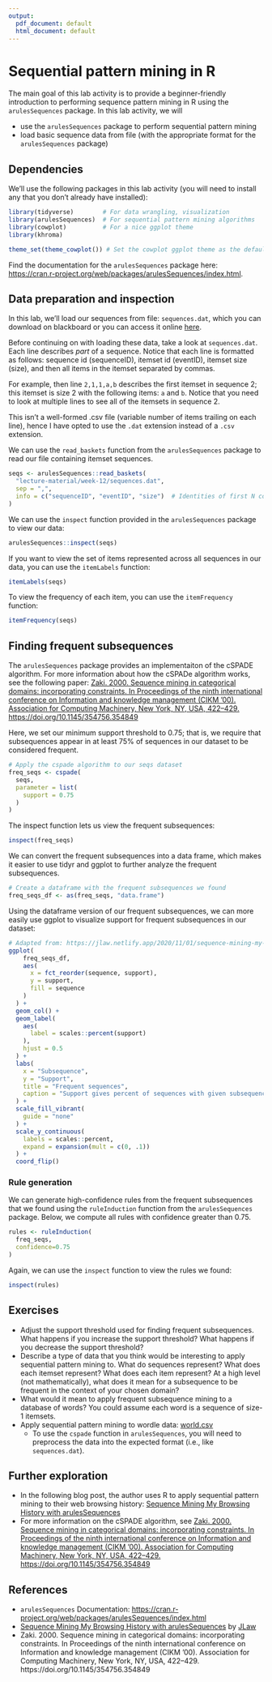 ```yaml
---
output:
  pdf_document: default
  html_document: default
---
```


# Sequential pattern mining in R

The main goal of this lab activity is to provide a beginner-friendly introduction to performing sequence pattern mining in R using the `arulesSequences` package.
In this lab activity, we will

- use the `arulesSequences` package to perform sequential pattern mining
- load basic sequence data from file (with the appropriate format for the `arulesSequences` package)

## Dependencies

We'll use the following packages in this lab activity (you will need to install any that you don't already have installed):

```r
library(tidyverse)        # For data wrangling, visualization
library(arulesSequences)  # For sequential pattern mining algorithms
library(cowplot)          # For a nice ggplot theme
library(khroma)

theme_set(theme_cowplot()) # Set the cowplot ggplot theme as the default.
```

Find the documentation for the `arulesSequences` package here: <https://cran.r-project.org/web/packages/arulesSequences/index.html>.

## Data preparation and inspection

In this lab, we'll load our sequences from file: `sequences.dat`, which you can download on blackboard or you can access it online [here](https://raw.githubusercontent.com/amlalejini/gvsu-cis635-2022f/main/lecture-material/week-12/sequences.dat).

Before continuing on with loading these data, take a look at `sequences.dat`.
Each line describes _part_ of a sequence.
Notice that each line is formatted as follows:
sequence id (sequenceID), itemset id (eventID), itemset size (size), and then all items in the itemset separated by commas.

For example, then line `2,1,1,a,b` describes the first itemset in sequence 2; this itemset is size 2 with the following items: `a` and `b`.
Notice that you need to look at multiple lines to see all of the itemsets in sequence 2.

This isn't a well-formed .csv file (variable number of items trailing on each line), hence I have opted to use the `.dat` extension instead of a `.csv` extension.

We can use the `read_baskets` function from the `arulesSequences` package to read our file containing itemset sequences.

```r
seqs <- arulesSequences::read_baskets(
  "lecture-material/week-12/sequences.dat",
  sep = ",",
  info = c("sequenceID", "eventID", "size")  # Identities of first N columns
)
```

We can use the `inspect` function provided in the `arulesSequences` package to view our data:

```r
arulesSequences::inspect(seqs)
```

If you want to view the set of items represented across all sequences in our data, you can use the `itemLabels` function:

```r
itemLabels(seqs)
```

To view the frequency of each item, you can use the `itemFrequency` function:

```r
itemFrequency(seqs)
```

## Finding frequent subsequences

The `arulesSequences` package provides an implementaiton of the cSPADE algorithm.
For more information about how the cSPADe algorithm works, see the following paper:
[Zaki. 2000. Sequence mining in categorical domains: incorporating constraints. In Proceedings of the ninth international conference on Information and knowledge management (CIKM '00). Association for Computing Machinery, New York, NY, USA, 422–429. https://doi.org/10.1145/354756.354849](https://doi.org/10.1145/354756.354849)

Here, we set our minimum support threshold to 0.75; that is, we require that subsequences appear in at least 75% of sequences in our dataset to be considered frequent.

```r
# Apply the cspade algorithm to our seqs dataset
freq_seqs <- cspade(
  seqs,
  parameter = list(
    support = 0.75
  )
)
```

The inspect function lets us view the frequent subsequences:

```r
inspect(freq_seqs)
```

We can convert the frequent subsequences into a data frame, which makes it easier to use tidyr and ggplot to further analyze the frequent subsequences.

```r
# Create a dataframe with the frequent subsequences we found
freq_seqs_df <- as(freq_seqs, "data.frame")
```

Using the dataframe version of our frequent subsequences, we can more easily use ggplot to visualize support for frequent subsequences in our dataset:

```r
# Adapted from: https://jlaw.netlify.app/2020/11/01/sequence-mining-my-browsing-history-with-arulessequences/
ggplot(
    freq_seqs_df,
    aes(
      x = fct_reorder(sequence, support),
      y = support,
      fill = sequence
    )
  ) +
  geom_col() +
  geom_label(
    aes(
      label = scales::percent(support)
    ),
    hjust = 0.5
  ) +
  labs(
    x = "Subsequence",
    y = "Support",
    title = "Frequent sequences",
    caption = "Support gives percent of sequences with given subsequence"
  ) +
  scale_fill_vibrant(
    guide = "none"
  ) +
  scale_y_continuous(
    labels = scales::percent,
    expand = expansion(mult = c(0, .1))
  ) +
  coord_flip()
```

### Rule generation

We can generate high-confidence rules from the frequent subsequences that we found using the `ruleInduction` function from the `arulesSequences` package.
Below, we compute all rules with confidence greater than 0.75.

```r
rules <- ruleInduction(
  freq_seqs,
  confidence=0.75
)
```

Again, we can use the `inspect` function to view the rules we found:

```r
inspect(rules)
```

## Exercises

- Adjust the support threshold used for finding frequent subsequences.
  What happens if you increase the support threshold? What happens if you decrease the support threshold?
- Describe a type of data that you think would be interesting to apply sequential pattern mining to.
  What do sequences represent? What does each itemset represent? What does each item represent? At a high level (not mathematically), what does it mean for a subsequence to be frequent in the context of your chosen domain?
- What would it mean to apply frequent subsequence mining to a database of words?
  You could assume each word is a sequence of size-1 itemsets.
- Apply sequential pattern mining to wordle data: [world.csv]([here](https://raw.githubusercontent.com/amlalejini/gvsu-cis635-2022f/main/lecture-material/week-12/wordle.csv))
  - To use the `cspade` function in `arulesSequences`, you will need to preprocess the data into the expected format (i.e., like `sequences.dat`).

## Further exploration

- In the following blog post, the author uses R to apply sequential pattern mining to their web browsing history: [Sequence Mining My Browsing History with arulesSequences](https://jlaw.netlify.app/2020/11/01/sequence-mining-my-browsing-history-with-arulessequences/)
- For more information on the cSPADE algorithm, see [Zaki. 2000. Sequence mining in categorical domains: incorporating constraints. In Proceedings of the ninth international conference on Information and knowledge management (CIKM '00). Association for Computing Machinery, New York, NY, USA, 422–429. https://doi.org/10.1145/354756.354849](https://doi.org/10.1145/354756.354849)

## References

- `arulesSequences` Documentation: <https://cran.r-project.org/web/packages/arulesSequences/index.html>
- [Sequence Mining My Browsing History with arulesSequences](https://jlaw.netlify.app/2020/11/01/sequence-mining-my-browsing-history-with-arulessequences/) by [JLaw](https://jlaw.netlify.app/)
- Zaki. 2000. Sequence mining in categorical domains: incorporating constraints. In Proceedings of the ninth international conference on Information and knowledge management (CIKM '00). Association for Computing Machinery, New York, NY, USA, 422–429. https://doi.org/10.1145/354756.354849